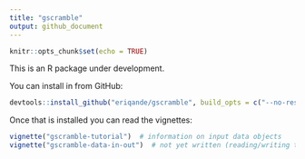 ```yaml
---
title: "gscramble"
output: github_document
---
```


```r
knitr::opts_chunk$set(echo = TRUE)
```

This is an R package under development.

You can install in from GitHub:

```r
devtools::install_github("eriqande/gscramble", build_opts = c("--no-resave-data"))
```

Once that is installed you can read the vignettes:

```r
vignette("gscramble-tutorial")  # information on input data objects
vignette("gscramble-data-in-out")  # not yet written (reading/writing to PLINK, etc.)
```
